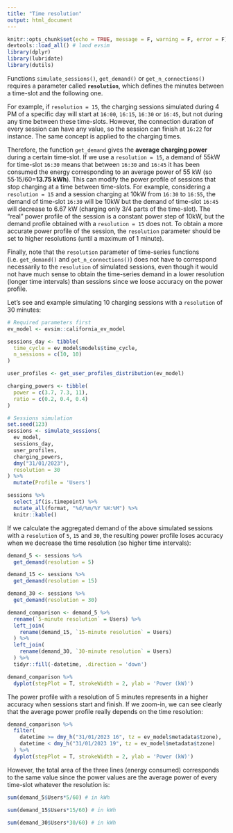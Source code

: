 ```yaml
---
title: "Time resolution"
output: html_document
---
```


```r
knitr::opts_chunk$set(echo = TRUE, message = F, warning = F, error = F)
devtools::load_all() # laod evsim
library(dplyr)
library(lubridate)
library(dutils)
```


Functions `simulate_sessions()`, `get_demand()` or `get_n_connections()` requires a parameter called **`resolution`**, which defines the minutes between a time-slot and the following one.

For example, if `resolution = 15`, the charging sessions simulated during 4 PM of a specific day will start at `16:00`, `16:15`, `16:30` or `16:45`, but not during any time between these time-slots. However, the connection duration of every session can have any value, so the session can finish at `16:22` for instance. The same concept is applied to the charging times.

Therefore, the function `get_demand` gives the **average charging power** during a certain time-slot. If we use a `resolution = 15`, a demand of 55kW for time-slot `16:30` means that between `16:30` and `16:45` it has been consumed the energy corresponding to an average power of 55 kW (so 55·15/60=**13.75 kWh**). This can modify the power profile of sessions that stop charging at a time between time-slots. For example, considering a `resolution = 15` and a session charging at 10kW from `16:30` to `16:55`, the demand of time-slot `16:30` will be 10kW but the demand of time-slot `16:45` will decrease to 6.67 kW (charging only 3/4 parts of the time-slot). The "real" power profile of the session is a constant power step of 10kW, but the demand profile obtained with a `resolution = 15` does not. To obtain a more accurate power profile of the session, the `resolution` parameter should be set to higher resolutions (until a maximum of 1 minute).

Finally, note that the `resolution` parameter of time-series functions (i.e. `get_demand()` and `get_n_connections()`) does not have to correspond necessarily to the `resolution` of simulated sessions, even though it would not have much sense to obtain the time-series demand in a lower resolution (longer time intervals) than sessions since we loose accuracy on the power profile. 

Let's see and example simulating 10 charging sessions with a `resolution` of 30 minutes:

```r
# Required parameters first
ev_model <- evsim::california_ev_model

sessions_day <- tibble(
  time_cycle = ev_model$models$time_cycle,
  n_sessions = c(10, 10)
)

user_profiles <- get_user_profiles_distribution(ev_model)

charging_powers <- tibble(
  power = c(3.7, 7.3, 11),
  ratio = c(0.2, 0.4, 0.4)
)

# Sessions simulation
set.seed(123)
sessions <- simulate_sessions(
  ev_model,
  sessions_day,
  user_profiles,
  charging_powers,
  dmy("31/01/2023"),
  resolution = 30
) %>% 
  mutate(Profile = 'Users')
```

```r
sessions %>% 
  select_if(is.timepoint) %>% 
  mutate_all(format, "%d/%m/%Y %H:%M") %>% 
  knitr::kable()
```

If we calculate the aggregated demand of the above simulated sessions with a `resolution` of `5`, `15` and `30`, the resulting power profile loses accuracy when we decrease the time resolution (so higher time intervals):

```r
demand_5 <- sessions %>%
  get_demand(resolution = 5)

demand_15 <- sessions %>%
  get_demand(resolution = 15)

demand_30 <- sessions %>%
  get_demand(resolution = 30)
```

```r
demand_comparison <- demand_5 %>% 
  rename(`5-minute resolution` = Users) %>% 
  left_join(
    rename(demand_15, `15-minute resolution` = Users)
  ) %>% 
  left_join(
    rename(demand_30, `30-minute resolution` = Users)
  ) %>% 
  tidyr::fill(-datetime, .direction = 'down')

demand_comparison %>% 
  dyplot(stepPlot = T, strokeWidth = 2, ylab = 'Power (kW)')
```

The power profile with a resolution of 5 minutes represents in a higher accuracy when sessions start and finish. If we zoom-in, we can see clearly that the average power profile really depends on the time resolution:

```r
demand_comparison %>% 
  filter(
    datetime >= dmy_h("31/01/2023 16", tz = ev_model$metadata$tzone),
    datetime < dmy_h("31/01/2023 19", tz = ev_model$metadata$tzone)
  ) %>% 
  dyplot(stepPlot = T, strokeWidth = 2, ylab = 'Power (kW)')
```

However, the total area of the three lines (energy consumed) corresponds to the same value since the power values are the average power of every time-slot whatever the resolution is:

```r
sum(demand_5$Users*5/60) # in kWh
```

```r
sum(demand_15$Users*15/60) # in kWh
```

```r
sum(demand_30$Users*30/60) # in kWh
```


